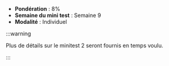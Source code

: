 - **Pondération** : 8%
- **Semaine du mini test** : Semaine 9
- **Modalité** : Individuel

:::warning

Plus de détails sur le minitest 2 seront fournis en temps voulu.

:::